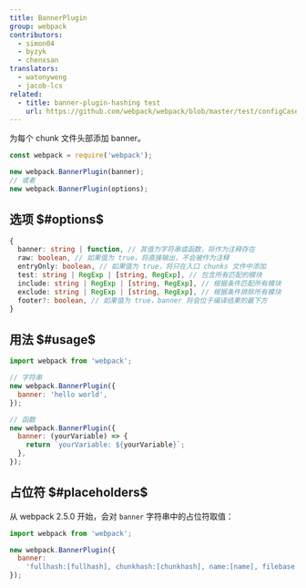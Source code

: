 ```yaml
---
title: BannerPlugin
group: webpack
contributors:
  - simon04
  - byzyk
  - chenxsan
translators:
  - watonyweng
  - jacob-lcs
related:
  - title: banner-plugin-hashing test
    url: https://github.com/webpack/webpack/blob/master/test/configCases/plugins/banner-plugin-hashing/webpack.config.js
---
```


为每个 chunk 文件头部添加 banner。

```javascript
const webpack = require('webpack');

new webpack.BannerPlugin(banner);
// 或者
new webpack.BannerPlugin(options);
```

## 选项 $#options$

```ts
{
  banner: string | function, // 其值为字符串或函数，将作为注释存在
  raw: boolean, // 如果值为 true，将直接输出，不会被作为注释
  entryOnly: boolean, // 如果值为 true，将只在入口 chunks 文件中添加
  test: string | RegExp | [string, RegExp], // 包含所有匹配的模块
  include: string | RegExp | [string, RegExp], // 根据条件匹配所有模块
  exclude: string | RegExp | [string, RegExp], // 根据条件排除所有模块
  footer?: boolean, // 如果值为 true，banner 将会位于编译结果的最下方
}
```

## 用法 $#usage$

```javascript
import webpack from 'webpack';

// 字符串
new webpack.BannerPlugin({
  banner: 'hello world',
});

// 函数
new webpack.BannerPlugin({
  banner: (yourVariable) => {
    return `yourVariable: ${yourVariable}`;
  },
});
```

## 占位符 $#placeholders$

从 webpack 2.5.0 开始，会对 `banner` 字符串中的占位符取值：

```javascript
import webpack from 'webpack';

new webpack.BannerPlugin({
  banner:
    'fullhash:[fullhash], chunkhash:[chunkhash], name:[name], filebase:[filebase], query:[query], file:[file]',
});
```
